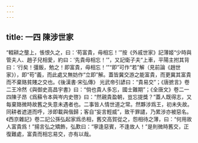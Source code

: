 ```yaml
---
---
---
```

title: 一四 陳涉世家
---




“輟耕之壟上，悵恨久之，曰：‘苟富貴，毋相忘！’”按《外戚世家》記薄姬“少時與管夫人、趙子兒相愛，約曰：‘先貴毋相忘！’”，又記衛子夫“上車，平陽主拊其背曰：‘行矣！彊飯，勉之！即富貴，毋相忘！’”“即”可作“若”解（見前論《趙世家》），即“苟”義，而此處又無妨作“立即”解。蓋皆冀交游之能富貴，而更冀其富貴而不棄臵貧賤之交也。《後漢書·宋弘傳》 光武帝引諺曰：“貴易交”；《唐摭言》卷二王冷然《與御史高昌宇書》曰：“倘也貴人多忘，國士難期”；《全唐文》卷二一四陳子昂《爲蘇令本與岑内史啓》曰：“然親貴盈朝，豈忘提獎？”蓋人既得志，又每棄臵微時故舊之失意未遇者也。二事皆人情世道之常。然夥涉爲王，初未失故。同耕者遮道而呼，涉即載與偕歸；客自“妄言輕威”，致干罪譴，乃累涉亦被惡名。《西京雜記》卷二記公孫弘起家爲丞相，舊交高賀從之，怨相待之薄，曰：“何用故人富貴爲！”揚言弘之矯飾，弘歎曰：“寧逢惡賓，不逢故人！”是則微時舊交，正復難處，富貴而相忘易交，亦有以哉。